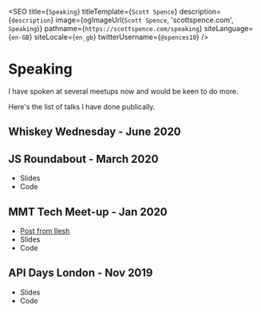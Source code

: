 
<SEO
  title={`Speaking`}
  titleTemplate={`Scott Spence`}
  description={`description`}
  image={ogImageUrl(`Scott Spence`, 'scottspence.com', `Speaking`)}
  pathname={`https://scottspence.com/speaking`}
  siteLanguage={`en-GB`}
  siteLocale={`en_gb`}
  twitterUsername={`@spences10`}
/>

# Speaking

I have spoken at several meetups now and would be keen to do more.

Here's the list of talks I have done publically.

## Whiskey Wednesday - June 2020

<YouTube youTubeId="LWUAMcnWP78" />

## JS Roundabout - March 2020

- Slides
- Code

<YouTube youTubeId="hZ6tO4N50Sc" />

## MMT Tech Meet-up - Jan 2020

- [Post from Ilesh]
- Slides
- Code

<YouTube youTubeId="A0q3JqSLr_0" />

## API Days London - Nov 2019

- Slides
- Code

<!-- Links -->

[post from ilesh]:
  https://www.ileshmistry.com/mmt-tech-meet-up-january-2020-recap-gatsbyjs-and-houdini-css
